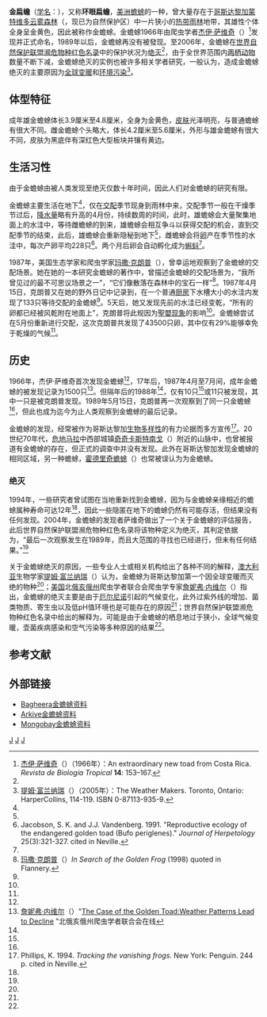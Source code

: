 {{TA|1=zh-cn:厄尔尼诺;zh-hant:厄爾尼諾;zh-tw:聖嬰;}}
{{Speciesbox 
| name = 金扁蟾
| taxon = Incilius periglenes
| status = EX
| status_system = IUCN3.1
| status_ref = <ref name="IUCN">{{IUCN2008|assessors=Alan Pounds, Jay Savage, Federico Bolaños|year=2008|id=3172|title=Bufo periglenes|downloaded=2010年4月5日}}</ref>
| image = Bufo periglenes1.jpg
| image_width = 250px
| image_caption = 雄性金扁蟾
| authority = [[杰伊·萨维奇|Savage]], 1966
| synonyms = 
''Bufo periglenes'' <br>
''Cranopsis periglenes''<br>
''Ollotis periglenes''
}}

'''金扁蟾'''（[[学名|学名]]：''{{lang|la|Incilius periglenes}}''），又称'''环眼扁蟾'''，[[美洲|美洲]][[蟾蜍|蟾蜍]]的一种，曾大量存在于[[哥斯达黎加|哥斯达黎加]][[蒙特维多云雾森林|蒙特维多云雾森林]]（{{lang|en|Monteverde Cloud Forest Reserve}}，现已为自然保护区）中一片狭小的[[热带雨林|热带雨林]]地带，其雄性个体全身呈金黄色，因此被称作金蟾蜍。金蟾蜍1966年由爬虫学者[[杰伊·萨维奇|杰伊·萨维奇]]（{{lang|en|Jay Savage}}）<ref name="Savage">[[杰伊·萨维奇|杰伊·萨维奇]]（{{lang|en|Jay Savage}}）（1966年）：An extraordinary new toad from Costa Rica. ''Revista de Biología Tropical'' '''14''': 153–167.</ref>发现并正式命名，1989年以后，金蟾蜍再没有被發现。至2006年，金蟾蜍在[[世界自然保护联盟濒危物种红色名录|世界自然保护联盟濒危物种红色名录]]中的保护状况为[[绝灭|绝灭]]<ref name="IUCN"/>，由于全世界范围内[[两栖动物|两栖动物]]数量不断下减，金蟾蜍绝灭的实例也被许多相关学者研究，一般认为，造成金蟾蜍绝灭的主要原因为[[全球变暖|全球变暖]]和[[环境污染|环境污染]]<ref name="Flannery">[[提姆·富兰纳瑞|提姆·富兰纳瑞]]（{{lang|en| Tim Flannery }}）（2005年）：The Weather Makers. Toronto, Ontario: HarperCollins, 114-119. ISBN 0-87113-935-9.</ref>。

== 体型特征 ==

成年雄金蟾蜍体长3.9厘米至4.8厘米，全身为金黄色，[[皮肤|皮肤]]光泽明亮，与普通蟾蜍有很大不同。雌金蟾蜍个头略大，体长4.2厘米至5.6厘米，外形与雄金蟾蜍有很大不同，皮肤为黑底伴有深红色大型板块并镶有黄边。

== 生活习性 ==

由于金蟾蜍由被人类发现至绝灭仅数十年时间，因此人们对金蟾蜍的研究有限。

金蟾蜍主要生活在地下<ref name="Flannery" />，仅在[[交配|交配]]季节现身到雨林中来，交配季节一般在干燥季节过后，[[降水量|降水量]]略有升高的4月份，持续数周的时间，此时，雄蟾蜍会大量聚集地面上的水洼中，等待雌蟾蜍的到来，雄蟾蜍会相互争斗以获得交配的机会，直到交配季节的结束，此后，雄蟾蜍会重新隐秘到地下<ref name="Flannery" />，雌蟾蜍会将[[卵|卵]]产在季节性的水洼中，每次产卵平均228只<ref name="JacobsonVandenberg">Jacobson, S. K. and J.J. Vandenberg. 1991. "Reproductive ecology of the endangered golden toad (Bufo periglenes)." ''Journal of Herpetology'' 25(3):321-327. cited in Neville.</ref>。两个月后卵会自动孵化成为[[蝌蚪|蝌蚪]]<ref name="JacobsonVandenberg" />。

1987年，美国生态学家和爬虫学家[[玛撒·克朗普|玛撒·克朗普]]（{{lang|en|Martha Crump}}），曾幸运地观察到了金蟾蜍的交配场景。她在她的一本研究金蟾蜍的著作中，曾描述金蟾蜍的交配场景为，“我所曾见过的最不可思议场景之一”，“它们像散落在森林中的宝石一样”<ref name="CrumpFlannery">[[玛撒·克朗普|玛撒·克朗普]]（{{lang|en|Martha Crump}}）''In Search of the Golden Frog''{{sic}} (1998) quoted in Flannery.</ref>。1987年4月15日，克朗普又在她的野外日记中记录到，在一个普通[[厨房|厨房]]下水槽大小的水洼内发现了133只等待交配的金蟾蜍<ref name="CrumpFlannery" />。5天后，她又发现先前的水洼已经变乾，“所有的卵都已经被风乾附在地面上”，克朗普将此规因为[[聖嬰现象|聖嬰现象]]的影响<ref name="CrumpFlannery" />。金蟾蜍尝试在5月份重新进行交配，这次克朗普共发现了43500只卵，其中仅有29%能够幸免于乾燥的气候<ref name="CrumpFlannery" />。

== 历史 ==

1966年，杰伊·萨维奇首次发现金蟾蜍<ref name="Savage" />，17年后，1987年4月至7月间，成年金蟾蜍的被发现记录为1500只<ref name="Neville">[[詹妮弗·内维尔|詹妮弗·内维尔]]（{{lang|en|Neville, Jennifer}}）"[http://www.noahonline.net/mtlog/archives/articles_amphibians/the_case_of_the_golden_toadweather_patterns_lead_to_decline.html The Case of the Golden Toad:Weather Patterns Lead to Decline] {{webarchive|url=https://web.archive.org/web/20041010024555/http://www.noahonline.net/mtlog/archives/articles_amphibians/the_case_of_the_golden_toadweather_patterns_lead_to_decline.html |date=2004-10-10 }}"北俄亥俄州爬虫学者联合会在线</ref>。但隔年后的1988年<ref name="Neville" />，仅有10只<ref name="IUCN" />或11只被发现，其中一只是被克朗普发现。1989年5月15日，克朗普再一次观察到了同一只金蟾蜍<ref name="Flannery" />，但此也成为迄今为止人类观察到金蟾蜍的最后记录。

金蟾蜍的发现，经常被作为哥斯达黎加[[生物多样性|生物多样性]]的有力论据而多方宣传<ref name="PhillipsNeville">Phillips, K. 1994. ''Tracking the vanishing frogs''. New York: Penguin. 244 p. cited in Neville.</ref>。20世纪70年代，[[危地马拉|危地马拉]]中西部城镇[[奇奇卡斯特南戈|奇奇卡斯特南戈]]（{{lang|en|Chichicastenango}}）附近的山脉中，也曾被报道有金蟾蜍的存在，但正式的调查中并没有发现。此外在哥斯达黎加发现金蟾蜍的相同区域，另一种蟾蜍，[[霍德里奇蟾蜍|霍德里奇蟾蜍]]（{{lang|en|Bufo holdridgei}}）也常被误认为为金蟾蜍。

=== 绝灭 ===

1994年，一些研究者曾试图在当地重新找到金蟾蜍，因为与金蟾蜍亲缘相近的蟾蜍属种寿命可达12年<ref name="Neville" />，因此一些隐匿在地下的蟾蜍仍然有可能存活，但结果没有任何发现。2004年，金蟾蜍的发现者萨维奇做出了一个关于金蟾蜍的评估报告，此后世界自然保护联盟濒危物种红色名录将该物种定义为绝灭，其判定依据为，“最后一次观察发生在1989年，而且大范围的寻找也已经进行，但未有任何结果。”<ref name="IUCN" />

关于金蟾蜍绝灭的原因，一些专业人士或相关机构给出了各种不同的解释，[[澳大利亚|澳大利亚]]生物学家[[提姆·富兰纳瑞|提姆·富兰纳瑞]]（{{lang|en|Tim Flannery }}）认为，金蟾蜍为哥斯达黎加第一个因全球变暖而灭绝的物种<ref name="Flannery" />；[[美国|美国]]北[[俄亥俄州|俄亥俄州]]爬虫学者联合会爬虫学专家[[詹妮弗·内维尔|詹妮弗·内维尔]]（{{lang|en|Jennifer Neville }}）指出，金蟾蜍的绝灭主要是由于[[厄爾尼諾現象|厄尔尼诺]]引起的气候变化，此外过紫外线的增加、菌类物质、寄生虫以及低pH值环境也是可能存在的原因<ref name="Neville" />；世界自然保护联盟濒危物种红色名录中给出的解释为，可能是由于金蟾蜍的栖息地过于狭小，全球气候变暖，壶菌疾病感染和空气污染等多种原因的结果<ref name="IUCN" />。

== 参考文献 ==
{{reflist}}

== 外部链接 ==
* [https://web.archive.org/web/20060901035204/http://www.bagheera.com/inthewild/van_anim_gldntoad.htm Bagheera金蟾蜍资料]
* [https://web.archive.org/web/20080919143717/http://www.arkive.org/species/GES/amphibians/Bufo_periglenes/more_info.html Arkive金蟾蜍资料]
* [http://rainforests.mongabay.com/01golden_frog.htm Mongobay金蟾蜍资料] {{Wayback|url=http://rainforests.mongabay.com/01golden_frog.htm |date=20061114003334 }}
{{Taxonbar|from=Q320632}}

[[Category:IUCN紅色名錄絕滅物種|J]]
[[Category:已灭绝动物|J]]
[[Category:扁蟾屬|J]]
